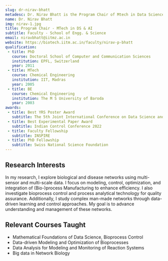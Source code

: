 ```yaml
---
slug: dr-nirav-bhatt
metadesc: Dr. Nirav Bhatt is the Program Chair of Mtech in Data Science & AI at IIT Madras Zanzibar. Learn More.
name: Dr. Nirav Bhatt
img: nirav-1.jpg
title: Program Chair - MTech in DS & AI
subtitle: Faculty - School of Engg. & Science
email: niravbhatt@iitmz.ac.in
website: https://biotech.iitm.ac.in/faculty/nirav-p-bhatt
qualification:
 - title: PhD
   course: Doctoral School of Computer and Communication Sciences
   institution: EPFL, Switzerland
   year: 2011
 - title: MTech
   course: Chemical Engineering
   institution: IIT, Madras
   year: 2005
 - title: BE
   course: Chemical Engineering
   institution: The M S University of Baroda
   year: 2003
awards:
 - title: Best YRS Poster Award
   subtitle: The 5th Joint International Conference on Data Science and Management of Data
 - title: Best Experimental Paper Award
   subtitle: Indian Control Conference 2022
 - title: Faculty Fellowship
   subtitle: INSPIRE
 - title: PhD Fellowship
   subtitle: Swiss National Science Foundation
---
```


<section>
    <h2>Research Interests</h2>
    <p>
        In my research, I explore biological and disease networks using multi-sensor and multi-scale data. I focus on modeling, control, optimization, and integration of (Bio-)process Manufacturing to enhance efficiency. I also investigate bioprocess control and process analytical technology for quality assurance. Additionally, I study complex man-made networks through data-driven learning and control approaches. My goal is to advance understanding and management of these networks.
    </p>
</section>

<section>
    <h2>Relevant Courses Taught</h2>
    <ul>
        <li>Mathematical Foundations of Data Science, Bioprocess Control</li>
        <li>Data-driven Modeling and Optimization of Bioprocesses</li>
        <li>Data Analysis for Modeling and Monitoring of Reaction Systems</li>
        <li>Big data in Network Biology</li>
    </ul>
</section>

<Papers>
    <Paper
        title="End-to-end Autonomous Driving in Heterogeneous Traffic Scenario Using Deep Reinforcement Learning"
        authors={["Chakraborty, S.", "Kumar, S.", "Bhatt, N.", "Pasumarthy, R."]}
        publisher="European Control Conference"
        year="2023"
    />
    <Paper
        title="Chemistry Inspired Molecular Representation for Property Prediction"
        authors={["Gedela, G. S.", "Bobby, J.", "Bhatt, N."]}
        publisher="5th Joint International Conference on Data Science & Management of Data"
        year="2022"
    />
    <Paper
        title="Verification and Rectification of Error in Topology of Conserved Networks"
        authors={["Bawa, A.", "Pappu Jayaved S.", "Bhatt, N."]}
        publisher="IFAC-PapersOnLine"
        year="2022"
    />
    <Paper
        title="Incremental Model Identification of Bio-processes from Data: Application to Microbial Production of Hyaluronic Acid"
        authors={["Kamakshi, C.", "Jayaraman, G.", "Bhatt, N.P."]}
        publisher="IFAC-PapersOnLine"
        year="2022"
    />
    <Paper
        title="Aided Selection of Sampling Methods for Imbalanced Data Classification"
        authors={["Sahni, D.", "Pappu, S. J.", "Bhatt, N."]}
        publisher="8th ACM IKDD CODS & 26th COMAD"
        year="2021"
    />
    <Paper
        title="Thermodynamically consistent estimation of Gibbs free energy from data: data reconciliation approach"
        authors={["Salike, S.", "Bhatt, N."]}
        publisher="Bioinformatics"
        year="2020"
    />
    <Paper
        title="Aided Selection of Sampling Methods for Imbalanced Data Classification"
        authors={["Jain, R.", "Narasimhan, S.", "Bhatt, N. P."]}
        publisher="Automatica"
        year="2019"
    />
    <Paper
        title="Analysis of experimental conditions, measurement strategies, and model identification approaches on parameter estimation in plug flow reactors"
        authors={["Manokaran, V.", "Sengupta, T.", "Narasimhan, S.", "Bhatt, N."]}
        publisher="Ind Eng Chem Res"
        year="2019"
    />
    <Paper
        title="Identifying topology of low voltage distribution networks based on smart meter data"
        authors={["Pappu, S. J.", "Bhatt, N.", "Pasumarthy, R.", "Rajeswaran"]}
        publisher="EEE Transactions on Smart Grid"
        year="2017"
    />
</Papers>

<Books>
    <Book
        title="Process Control Fundamentals"
        cover="/process-control-fundamentals.jpg"
        publisher="CRC Press"
        year="2020"
    />
</Books>
